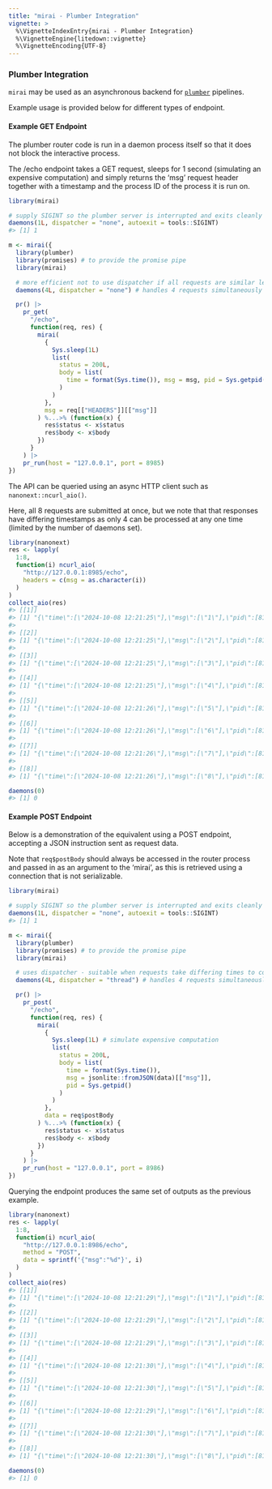 ```yaml
---
title: "mirai - Plumber Integration"
vignette: >
  %\VignetteIndexEntry{mirai - Plumber Integration}
  %\VignetteEngine{litedown::vignette}
  %\VignetteEncoding{UTF-8}
---
```



### Plumber Integration

`mirai` may be used as an asynchronous backend for [`plumber`](https://www.rplumber.io/) pipelines.

Example usage is provided below for different types of endpoint.

#### Example GET Endpoint

The plumber router code is run in a daemon process itself so that it does not block the interactive process.

The /echo endpoint takes a GET request, sleeps for 1 second (simulating an expensive computation) and simply returns the 'msg' request header together with a timestamp and the process ID of the process it is run on.


``` r
library(mirai)

# supply SIGINT so the plumber server is interrupted and exits cleanly when finished
daemons(1L, dispatcher = "none", autoexit = tools::SIGINT)
#> [1] 1

m <- mirai({
  library(plumber)
  library(promises) # to provide the promise pipe
  library(mirai)

  # more efficient not to use dispatcher if all requests are similar length
  daemons(4L, dispatcher = "none") # handles 4 requests simultaneously

  pr() |>
    pr_get(
      "/echo",
      function(req, res) {
        mirai(
          {
            Sys.sleep(1L)
            list(
              status = 200L,
              body = list(
                time = format(Sys.time()), msg = msg, pid = Sys.getpid()
              )
            )
          },
          msg = req[["HEADERS"]][["msg"]]
        ) %...>% (function(x) {
          res$status <- x$status
          res$body <- x$body
        })
      }
    ) |>
    pr_run(host = "127.0.0.1", port = 8985)
})
```

The API can be queried using an async HTTP client such as `nanonext::ncurl_aio()`.

Here, all 8 requests are submitted at once, but we note that that responses have differing timestamps as only 4 can be processed at any one time (limited by the number of daemons set).

``` r
library(nanonext)
res <- lapply(
  1:8,
  function(i) ncurl_aio(
    "http://127.0.0.1:8985/echo",
    headers = c(msg = as.character(i))
  )
)
collect_aio(res)
#> [[1]]
#> [1] "{\"time\":[\"2024-10-08 12:21:25\"],\"msg\":[\"1\"],\"pid\":[81109]}"
#> 
#> [[2]]
#> [1] "{\"time\":[\"2024-10-08 12:21:25\"],\"msg\":[\"2\"],\"pid\":[81111]}"
#> 
#> [[3]]
#> [1] "{\"time\":[\"2024-10-08 12:21:25\"],\"msg\":[\"3\"],\"pid\":[81107]}"
#> 
#> [[4]]
#> [1] "{\"time\":[\"2024-10-08 12:21:25\"],\"msg\":[\"4\"],\"pid\":[81115]}"
#> 
#> [[5]]
#> [1] "{\"time\":[\"2024-10-08 12:21:26\"],\"msg\":[\"5\"],\"pid\":[81111]}"
#> 
#> [[6]]
#> [1] "{\"time\":[\"2024-10-08 12:21:26\"],\"msg\":[\"6\"],\"pid\":[81115]}"
#> 
#> [[7]]
#> [1] "{\"time\":[\"2024-10-08 12:21:26\"],\"msg\":[\"7\"],\"pid\":[81109]}"
#> 
#> [[8]]
#> [1] "{\"time\":[\"2024-10-08 12:21:26\"],\"msg\":[\"8\"],\"pid\":[81107]}"

daemons(0)
#> [1] 0
```

#### Example POST Endpoint

Below is a demonstration of the equivalent using a POST endpoint, accepting a JSON instruction sent as request data.

Note that `req$postBody` should always be accessed in the router process and passed in as an argument to the 'mirai', as this is retrieved using a connection that is not serializable.

``` r
library(mirai)

# supply SIGINT so the plumber server is interrupted and exits cleanly when finished
daemons(1L, dispatcher = "none", autoexit = tools::SIGINT)
#> [1] 1

m <- mirai({
  library(plumber)
  library(promises) # to provide the promise pipe
  library(mirai)

  # uses dispatcher - suitable when requests take differing times to complete
  daemons(4L, dispatcher = "thread") # handles 4 requests simultaneously

  pr() |>
    pr_post(
      "/echo",
      function(req, res) {
        mirai(
          {
            Sys.sleep(1L) # simulate expensive computation
            list(
              status = 200L,
              body = list(
                time = format(Sys.time()),
                msg = jsonlite::fromJSON(data)[["msg"]],
                pid = Sys.getpid()
              )
            )
          },
          data = req$postBody
        ) %...>% (function(x) {
          res$status <- x$status
          res$body <- x$body
        })
      }
    ) |>
    pr_run(host = "127.0.0.1", port = 8986)
})
```

Querying the endpoint produces the same set of outputs as the previous example.

``` r
library(nanonext)
res <- lapply(
  1:8,
  function(i) ncurl_aio(
    "http://127.0.0.1:8986/echo",
    method = "POST",
    data = sprintf('{"msg":"%d"}', i)
  )
)
collect_aio(res)
#> [[1]]
#> [1] "{\"time\":[\"2024-10-08 12:21:29\"],\"msg\":[\"1\"],\"pid\":[81336]}"
#> 
#> [[2]]
#> [1] "{\"time\":[\"2024-10-08 12:21:29\"],\"msg\":[\"2\"],\"pid\":[81338]}"
#> 
#> [[3]]
#> [1] "{\"time\":[\"2024-10-08 12:21:29\"],\"msg\":[\"3\"],\"pid\":[81344]}"
#> 
#> [[4]]
#> [1] "{\"time\":[\"2024-10-08 12:21:30\"],\"msg\":[\"4\"],\"pid\":[81338]}"
#> 
#> [[5]]
#> [1] "{\"time\":[\"2024-10-08 12:21:30\"],\"msg\":[\"5\"],\"pid\":[81336]}"
#> 
#> [[6]]
#> [1] "{\"time\":[\"2024-10-08 12:21:29\"],\"msg\":[\"6\"],\"pid\":[81340]}"
#> 
#> [[7]]
#> [1] "{\"time\":[\"2024-10-08 12:21:30\"],\"msg\":[\"7\"],\"pid\":[81340]}"
#> 
#> [[8]]
#> [1] "{\"time\":[\"2024-10-08 12:21:30\"],\"msg\":[\"8\"],\"pid\":[81344]}"

daemons(0)
#> [1] 0
```
